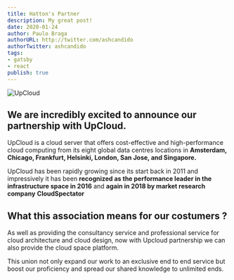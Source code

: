 ```yaml
---
title: Hatton's Partner
description: My great post!
date: 2020-01-24
author: Paulo Braga
authorURL: http://twitter.com/ashcandido
authorTwitter: ashcandido
tags:
- gatsby
- react
publish: true
---
```


![UpCloud](../assets/technologies/upcloud.svg)

## We are incredibly excited to announce our partnership with UpCloud. ##

UpCloud is a cloud server that offers cost-effective and high-performance cloud computing from its eight global data
centres locations in **Amsterdam, Chicago, Frankfurt, Helsinki, London, San Jose, and Singapore.**

<div>

UpCloud has been rapidly growing since its start back in 2011 and impressively it has been **recognized as the
performance leader in the infrastructure space in 2016** and **again in 2018 by market research company** <strong><OutboundLink href="https://upcloud.com/blog/upcloud-crowned-best-european-cloud-provider/" target="_blank" rel="noopener noreferrer">CloudSpectator</OutboundLink></strong>

</div>

## What this association means for our costumers ?  ##

As well as providing the consultancy service and professional service for cloud architecture and cloud design,
now with Upcloud partnership we can also provide the cloud space platform.

This union not only expand our work to an exclusive end to end service but boost our proficiency and spread
our shared knowledge to unlimited ends.
 